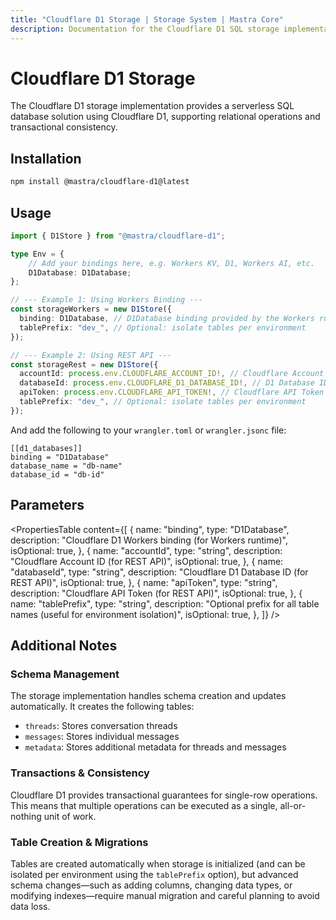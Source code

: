 ```yaml
---
title: "Cloudflare D1 Storage | Storage System | Mastra Core"
description: Documentation for the Cloudflare D1 SQL storage implementation in Mastra.
---
```


# Cloudflare D1 Storage

The Cloudflare D1 storage implementation provides a serverless SQL database solution using Cloudflare D1, supporting relational operations and transactional consistency.

## Installation

```bash
npm install @mastra/cloudflare-d1@latest
```

## Usage

```typescript copy showLineNumbers
import { D1Store } from "@mastra/cloudflare-d1";

type Env = {
	// Add your bindings here, e.g. Workers KV, D1, Workers AI, etc.
	D1Database: D1Database;
};

// --- Example 1: Using Workers Binding ---
const storageWorkers = new D1Store({
  binding: D1Database, // D1Database binding provided by the Workers runtime
  tablePrefix: "dev_", // Optional: isolate tables per environment
});

// --- Example 2: Using REST API ---
const storageRest = new D1Store({
  accountId: process.env.CLOUDFLARE_ACCOUNT_ID!, // Cloudflare Account ID
  databaseId: process.env.CLOUDFLARE_D1_DATABASE_ID!, // D1 Database ID
  apiToken: process.env.CLOUDFLARE_API_TOKEN!, // Cloudflare API Token
  tablePrefix: "dev_", // Optional: isolate tables per environment
});
```

And add the following to your `wrangler.toml` or `wrangler.jsonc` file:
```
[[d1_databases]]
binding = "D1Database"
database_name = "db-name"
database_id = "db-id"
```

## Parameters

<PropertiesTable
  content={[
    {
      name: "binding",
      type: "D1Database",
      description: "Cloudflare D1 Workers binding (for Workers runtime)",
      isOptional: true,
    },
    {
      name: "accountId",
      type: "string",
      description: "Cloudflare Account ID (for REST API)",
      isOptional: true,
    },
    {
      name: "databaseId",
      type: "string",
      description: "Cloudflare D1 Database ID (for REST API)",
      isOptional: true,
    },
    {
      name: "apiToken",
      type: "string",
      description: "Cloudflare API Token (for REST API)",
      isOptional: true,
    },
    {
      name: "tablePrefix",
      type: "string",
      description:
        "Optional prefix for all table names (useful for environment isolation)",
      isOptional: true,
    },
  ]}
/>

## Additional Notes

### Schema Management

The storage implementation handles schema creation and updates automatically. It creates the following tables:

- `threads`: Stores conversation threads
- `messages`: Stores individual messages
- `metadata`: Stores additional metadata for threads and messages

### Transactions & Consistency

Cloudflare D1 provides transactional guarantees for single-row operations. This means that multiple operations can be executed as a single, all-or-nothing unit of work.

### Table Creation & Migrations

Tables are created automatically when storage is initialized (and can be isolated per environment using the `tablePrefix` option), but advanced schema changes—such as adding columns, changing data types, or modifying indexes—require manual migration and careful planning to avoid data loss.
